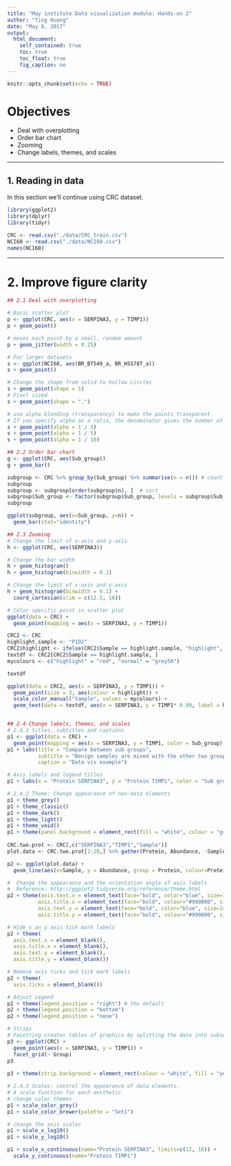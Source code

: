 ```yaml
---
title: "May institute Data visualization module: Hands-on 2"
author: "Ting Huang"
date: "May 8, 2017"
output: 
  html_document:
    self_contained: true
    toc: true
    toc_float: true
    fig_caption: no	
---
```


```r
knitr::opts_chunk$set(echo = TRUE)
```

# Objectives

* Deal with overplotting
* Order bar chart
* Zooming
* Change labels, themes, and scales

***



## 1. Reading in data
In this section we’ll continue using CRC dataset.
```r
library(ggplot2)
library(dplyr)
library(tidyr)

CRC <- read.csv("./data/CRC_train.csv")
NCI60 <- read.csv("./data/NCI60.csv")
names(NCI60)
```

***

# 2. Improve figure clarity

```r
## 2.1 Deal with overplotting

# Basic scatter plot
p <- ggplot(CRC, aes(x = SERPINA3, y = TIMP1))
p + geom_point()

# moves each point by a small, random amount
p + geom_jitter(width = 0.25)

# For larger datasets
s <- ggplot(NCI60, aes(BR_BT549_a, BR_HS578T_a))
s + geom_point()

# Change the shape from solid to hollow circles
s + geom_point(shape = 1) 
# Pixel sized
s + geom_point(shape = ".") 

# use alpha blending (transparency) to make the points transparent
# If you specify alpha as a ratio, the denominator gives the number of points that must be overplotted to give a solid colour.
s + geom_point(alpha = 1 / 3)
s + geom_point(alpha = 1 / 5)
s + geom_point(alpha = 1 / 10)

## 2.2 Order bar chart
g <- ggplot(CRC, aes(Sub_group)) 
g + geom_bar()

subgroup <- CRC %>% group_by(Sub_group) %>% summarise(n = n()) # count the number of samples for each sub group
subgroup
subgroup <- subgroup[order(subgroup$n), ]  # sort
subgroup$Sub_group <- factor(subgroup$Sub_group, levels = subgroup$Sub_group)  # to retain the order in plot.
subgroup

ggplot(subgroup, aes(x=Sub_group, y=n)) + 
  geom_bar(stat="identity")

## 2.3 Zooming
# Change the limit of x-axis and y-axis
h <- ggplot(CRC, aes(SERPINA3))

# Change the bar width
h + geom_histogram()
h + geom_histogram(binwidth = 0.1)

# Change the limit of x-axis and y-axis
h + geom_histogram(binwidth = 0.1) +
  coord_cartesian(xlim = c(12.5, 16))

# Color specific point in scatter plot
ggplot(data = CRC) +
  geom_point(mapping = aes(x = SERPINA3, y = TIMP1))

CRC2 <- CRC
highlight.sample <- "P1D2"
CRC2$highlight <- ifelse(CRC2$Sample == highlight.sample, "highlight", "normal")
textdf <- CRC2[CRC2$Sample == highlight.sample, ]
mycolours <- c("highlight" = "red", "normal" = "grey50")

textdf

ggplot(data = CRC2, aes(x = SERPINA3, y = TIMP1)) +
  geom_point(size = 3, aes(colour = highlight)) +
  scale_color_manual("Sample", values = mycolours) +
  geom_text(data = textdf, aes(x = SERPINA3, y = TIMP1* 0.99, label = highlight.sample), colour = "red")


## 2.4 Change labels, themes, and scales
# 2.4.1 titles, subtitles and captions
p1 <- ggplot(data = CRC) +
  geom_point(mapping = aes(x = SERPINA3, y = TIMP1, color = Sub_group))
p1 + labs(title = "Compare between sub groups",
          subtitle = "Benign samples are mixed with the other two groups",
          caption = "Data vis example")

# Axis labels and legend titles
p1 + labs(x = "Protein SERPINA3", y = "Protein TIMP1", color = "Sub groups")

# 2.4.2 Theme: Change appearance of non-data elements
p1 + theme_grey()
p1 + theme_classic()
p1 + theme_dark()
p1 + theme_light()
p1 + theme_void()
p1 + theme(panel.background = element_rect(fill = "white", colour = "grey50"))
           
CRC.two.prot <- CRC[,c("SERPINA3","TIMP1","Sample")]
plot.data <- CRC.two.prot[1:20,] %>% gather(Protein, Abundance, -Sample)

p2 <- ggplot(plot.data) + 
  geom_line(aes(x=Sample, y = Abundance, group = Protein, colour=Protein))

#  Change the appearance and the orientation angle of axis labels
#  Reference: http://ggplot2.tidyverse.org/reference/theme.html
p2 + theme(axis.text.x = element_text(face="bold", color="blue", size=10, angle=45),
          axis.title.x = element_text(face="bold", colour="#990000", size=20),
          axis.text.y = element_text(face="bold", color="blue", size=14),
          axis.title.y = element_text(face="bold", colour="#990000", size=20))

# Hide x an y axis tick mark labels
p2 + theme(
  axis.text.x = element_blank(),
  axis.title.x = element_blank(),
  axis.text.y = element_blank(),
  axis.title.y = element_blank())

# Remove axis ticks and tick mark labels
p2 + theme(
  axis.ticks = element_blank())

# Adjust Legend
p2 + theme(legend.position = "right") # the default
p2 + theme(legend.position = "bottom")
p2 + theme(legend.position = "none")

# Strips
# Facetting creates tables of graphics by splitting the data into subsets and displaying the same graph for each subset
p3 <- ggplot(CRC) + 
  geom_point(aes(x = SERPINA3, y = TIMP1)) +
  facet_grid(~ Group)
p3
 
p3 + theme(strip.background = element_rect(colour = "white", fill = "yellow"))

# 2.4.3 Scales: control the appearance of data elements.
# A scale function for each aesthetic.
# change color themes
p1 + scale_color_grey()
p1 + scale_color_brewer(palette = "Set1")

# change the axis scales
p1 + scale_x_log10() 
p1 + scale_y_log10()

p1 + scale_x_continuous(name="Protein SERPINA3", limits=c(12, 16)) +
  scale_y_continuous(name="Protein TIMP1")
```
